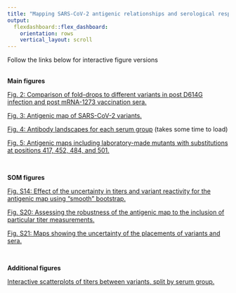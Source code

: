 ```yaml
---
title: "Mapping SARS-CoV-2 antigenic relationships and serological responses"
output: 
  flexdashboard::flex_dashboard:
    orientation: rows
    vertical_layout: scroll
---
```


Follow the links below for interactive figure versions
<br/><br/>

**Main figures**

[Fig. 2: Comparison of fold-drops to different variants in post D614G infection and post mRNA-1273 vaccination sera.](Fig2.html)

[Fig. 3: Antigenic map of SARS-CoV-2 variants.](Fig3.html)

[Fig. 4: Antibody landscapes for each serum group](Fig4.html) (takes some time to load)

[Fig. 5: Antigenic maps including laboratory-made mutants with substitutions at positions 417, 452, 484, and 501.](Fig5.html)

<br/>

**SOM figures**

[Fig. S14: Effect of the uncertainty in titers and variant reactivity for the antigenic map using “smooth” bootstrap.](FigS14.html)

[Fig. S20: Assessing the robustness of the antigenic map to the inclusion of particular titer measurements.](FigS20.html)

[Fig. S21: Maps showing the uncertainty of the placements of variants and sera.](FigS21.html)

<br/>

**Additional figures**

[Interactive scatterplots of titers between variants, split by serum group.](Scatterplots.html)
